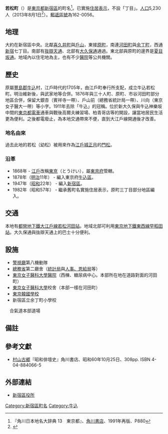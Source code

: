 {{Pathnav|日本|東京都|新宿區|name=若松町|frame=1}}
{{Infobox Settlement
|official_name = 若松町
|native_name =
|settlement_type = [[町|町]]
|image_skyline = Statistics Bureau of Ministry of Internal Affairs and Communications 2009-2.JPG
|imagesize = 250px
|image_caption = 總務省統計局中心
|image_flag =
|image_seal =
| image_map =
| map_caption =
| pushpin_map =
|subdivision_type = [[國家|國家]]
|subdivision_name = [[File:Flag_of_Japan.svg|border]] [[日本|日本]]
|subdivision_type1 = [[都道府縣|都道府縣]]
|subdivision_name1 = [[File:Flag_of_Tokyo_Prefecture.svg|25px]] [[東京都|東京都]]
|subdivision_type2 = [[東京都區部|特別區]]
|subdivision_name2 = [[File:Flag_of_Shinjuku,_Tokyo.svg|25px]] [[新宿區|新宿區]]
|established_title =
|established_date =
|government_type =
|leader_title =
|leader_name =
|area_magnitude =
|area_total_sq_mi =
|area_total_km2 =
|area_land_sq_mi =
|area_land_km2 =
|area_urban_sq_mi =
|area_urban_km2 =
|area_metro_km2 =
|area_metro_sq_mi =
|population_as_of= 2013年（平成25年）8月1日
|population_footnotes =
|population_total = 5230
|population_urban =
|population_metro =
|population_density_sq_mi =
|population_density_km2 =
| timezone = [[日本標準時間|JST]]
| utc_offset = +9
|timezone_DST =
|utc_offset_DST =
|latd=|latm=|lats=|latNS=
|longd=|longm=|longs=|longEW=
|elevation_footnotes=
|elevation_m =
|elevation_ft =
|postal_code_type = [[郵遞區號|郵遞區號]]
|postal_code = 162-0056
|area_code =
|website =
|footnotes =
}}
'''若松町'''（{{jpn|j=若松町|hg=わかまつちょう|rm=Wakamatsuchō|f=y}}）是[[東京都|東京都]][[新宿區|新宿區]]的町名<ref name="kado">『角川日本地名大辞典 13　東京都』、[[角川書店|角川書店]]、1991年再版、P880 </ref>。已實施[[住居表示|住居表示]]，不設「丁目」。[[人口|人口]]5,230人（2013年8月1日<ref>{{Cite web |url=http://www.city.shinjuku.lg.jp/content/000130038.xls |title=新宿区　住民基本台帳の町丁別世帯数及び男女別人口（日本人と外国人の合計） |accessdate=2013-08-10 |archive-date=2014-08-19 |archive-url=https://web.archive.org/web/20140819083633/http://www.city.shinjuku.lg.jp/content/000130038.xls |dead-url=no }}</ref>）。[[郵遞區號|郵遞區號]]為162-0056。

== 地理 ==
大約在新宿區中央。北鄰[[喜久井町|喜久井町]]與[[戶山_(新宿區)|戶山]]，東接[[原町_(新宿區)|原町]]，南連[[河田町|河田町]]與[[余丁町|余丁町]]，西通[[新宿|新宿]]七丁目。南部有[[抜辯天通|抜辯天通]]、北部有[[大久保通|大久保通]]通過。東北部與原町的邊界是[[夏目坂通|夏目坂通]]。地域內以住宅地為主，也有不少[[醫院|醫院]]等公共機關。

== 歷史 ==
原屬[[豐島郡_(武藏國)|豐島郡]][[牛込|牛込]]村，江戶時代的1705年，由江戶町奉行所支配，成立牛込若松町。明治維新後，與武家地等合併。1876年與三十人町、原町、市谷河田町部分地區合併，保留大銀杏（賓祥寺一帶）、戶山前（總務省統計局一帶）、川向（東京女子醫大一帶）等小字。1911年去除「牛込」的冠稱。位於新大久保與牛込神樂坂中間的[[東京都電車|東京都電車]]通車與戰後高爾夫練習場、柏青哥店等的開設，讓當地居民生活更為便利。之後都電廢止，為本地交通帶來不便，直到大江戶線開通後才改善。

=== 地名由來 ===
過去此地的若松（幼松）被用來作為[[江戶城|江戶城]][[正月|正月]]的[[門松|門松]]。

=== 沿革 ===
* 1868年 - [[江戶|江戶]]改稱[[東京|東亰]]（とうけい），屬[[東京府|東亰府]]管轄。
* 1878年（[[明治|明治]]11年） - 編入東京府[[牛込區|牛込區]]。
* 1947年（[[昭和|昭和]]22年） - 編入[[新宿區|新宿區]]。
* 1982年（昭和57年） - 繼承舊町名實施住居表示，原町三丁目部分地區編入。

== 交通 ==
本地有[[都營地下鐵大江戶線|都營地下鐵大江戶線]][[若松河田站|若松河田站]]。地域北部可利用[[東京地下鐵東西線|東京地下鐵東西線]][[早稻田站_(東京地下鐵)|早稻田站]]。大久保通與抜辯天通上的巴士十分便利。

== 設施 ==
* [[警視廳|警視廳]]第八機動隊
* [[總務省|總務省]]第二廳舍（[[統計局_(日本)|統計局]]與[[人事、恩給局|人事、恩給局]]等）
* [[東京女子醫科大學醫院|東京女子醫科大學醫院]]（西棟、糖尿病中心。本部所在地在道路對面的河田町）
* [[東京女子醫科大學|東京女子醫科大學]]校舍（本部一樣在河田町）
* [[東京韓國學校|東京韓國學校]]
* 新宿區立余丁町小學校
　合氣道本部道場

== 備註 ==
{{reflist}}

== 參考文獻 ==
* [[村山古郷|村山古郷]]『昭和俳壇史』角川書店、昭和60年10月25日、308pp. ISBN 4-04-884066-5

== 外部連結 ==
* [http://www.city.shinjuku.lg.jp/ 新宿區役所] {{Wayback|url=http://www.city.shinjuku.lg.jp/ |date=20130630141142 }}
{{新宿區的町名}}
{{DEFAULTSORT:Wakamatsucho}}
[[Category:新宿區町名|Category:新宿區町名]]
[[Category:牛込|Category:牛込]]